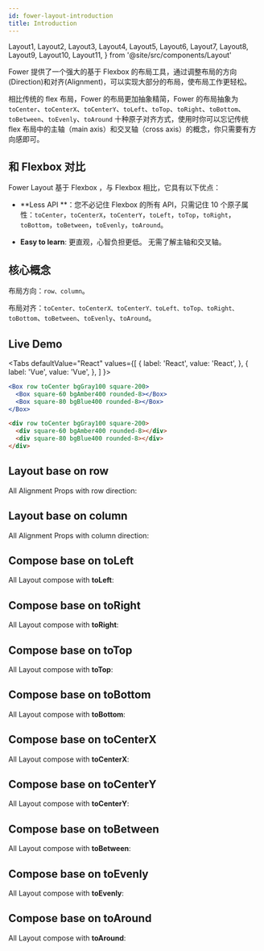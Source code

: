 ```yaml
---
id: fower-layout-introduction
title: Introduction
---
```



  Layout1,
  Layout2,
  Layout3,
  Layout4,
  Layout5,
  Layout6,
  Layout7,
  Layout8,
  Layout9,
  Layout10,
  Layout11,
} from '@site/src/components/Layout'

Fower 提供了一个强大的基于 Flexbox 的布局工具，通过调整布局的方向(Direction)和对齐(Alignment)，可以实现大部分的布局，使布局工作更轻松。

相比传统的 flex 布局，Fower 的布局更加抽象精简，Fower 的布局抽象为 `toCenter`、`toCenterX`、`toCenterY`、`toLeft`、`toTop`、`toRight`、`toBottom`、`toBetween`、`toEvenly`、`toAround` 十种原子对齐方式，使用时你可以忘记传统 flex 布局中的主轴（main axis）和交叉轴（cross axis）的概念，你只需要有方向感即可。

## 和 Flexbox 对比

Fower Layout 基于 Flexbox ，与 Flexbox 相比，它具有以下优点：

- **Less API **：您不必记住 Flexbox 的所有 API，只需记住 10 个原子属性：`toCenter`，`toCenterX`，`toCenterY`，`toLeft`，`toTop`，`toRight`，`toBottom`，`toBetween`，`toEvenly`，`toAround`。

- **Easy to learn**: 更直观，心智负担更低。 无需了解主轴和交叉轴。

## 核心概念

布局方向：`row、column`。

布局对齐：`toCenter、toCenterX、toCenterY、toLeft、toTop、toRight、toBottom`、`toBetween`、`toEvenly`、`toAround`。

## Live Demo

<Tabs
defaultValue="React"
values={[
{ label: 'React', value: 'React', },
{ label: 'Vue', value: 'Vue', },
]
}>
<TabItem value="React">

```jsx live
<Box row toCenter bgGray100 square-200>
  <Box square-60 bgAmber400 rounded-8></Box>
  <Box square-80 bgBlue400 rounded-8></Box>
</Box>
```

</TabItem>
<TabItem value="Vue">

```html
<div row toCenter bgGray100 square-200>
  <div square-60 bgAmber400 rounded-8></div>
  <div square-80 bgBlue400 rounded-8></div>
</div>
```

</TabItem>
</Tabs>

## Layout base on row

All Alignment Props with row direction:

<Layout1 />

## Layout base on column

All Alignment Props with column direction:

<Layout2 />

## Compose base on toLeft

All Layout compose with **toLeft**:

<Layout3 />

## Compose base on toRight

All Layout compose with **toRight**:

<Layout4 />

## Compose base on toTop

All Layout compose with **toTop**:

<Layout5 />

## Compose base on toBottom

All Layout compose with **toBottom**:

<Layout6 />

## Compose base on toCenterX

All Layout compose with **toCenterX**:

<Layout7 />

## Compose base on toCenterY

All Layout compose with **toCenterY**:

<Layout8 />

## Compose base on toBetween

All Layout compose with **toBetween**:

<Layout9 />

## Compose base on toEvenly

All Layout compose with **toEvenly**:

<Layout10 />

## Compose base on toAround

All Layout compose with **toAround**:

<Layout11 />
